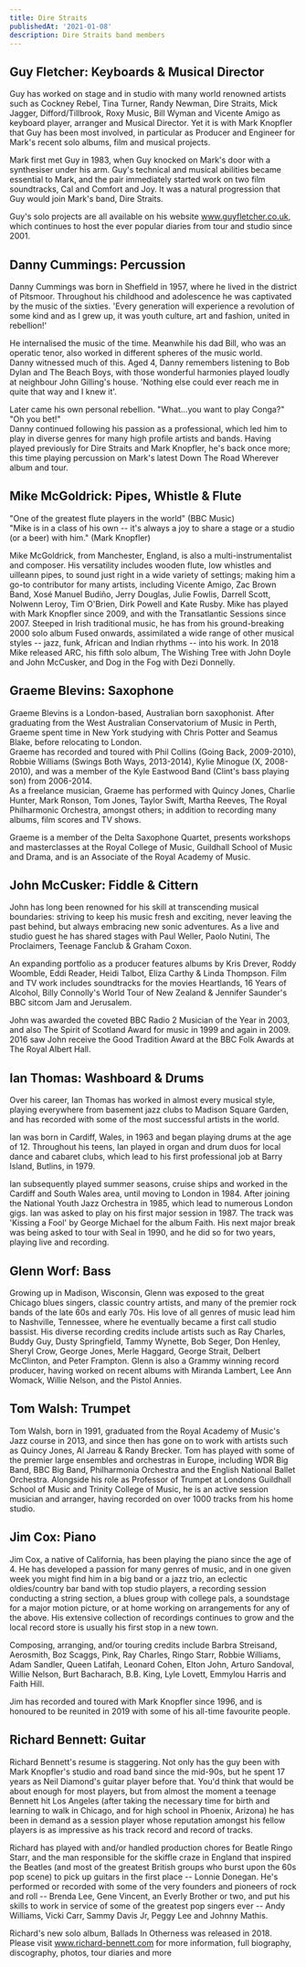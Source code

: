 ```yaml
---
title: Dire Straits
publishedAt: '2021-01-08'
description: Dire Straits band members
---
```


## Guy Fletcher: Keyboards & Musical Director 

Guy has worked on stage and in studio with many world renowned artists such as Cockney Rebel, Tina Turner, Randy Newman, Dire Straits, Mick Jagger, Difford/Tillbrook, Roxy Music, Bill Wyman and Vicente Amigo as keyboard player, arranger and Musical Director. Yet it is with Mark Knopfler that Guy has been most involved, in particular as Producer and Engineer for Mark's recent solo albums, film and musical projects. 

Mark first met Guy in 1983, when Guy knocked on Mark's door with a synthesiser under his arm. Guy's technical and musical abilities became essential to Mark, and the pair immediately started work on two film soundtracks, Cal and Comfort and Joy. It was a natural progression that Guy would join Mark's band, Dire Straits. 

Guy's solo projects are all available on his website www.guyfletcher.co.uk, which continues to host the ever popular diaries from tour and studio since 2001\. 

## Danny Cummings: Percussion 

Danny Cummings was born in Sheffield in 1957, where he lived in the district of Pitsmoor. Throughout his childhood and adolescence he was captivated by the music of the sixties. 'Every generation will experience a revolution of some kind and as I grew up, it was youth culture, art and fashion, united in rebellion!' 

He internalised the music of the time. Meanwhile his dad Bill, who was an operatic tenor, also worked in different spheres of the music world.  
Danny witnessed much of this. Aged 4, Danny remembers listening to Bob Dylan and The Beach Boys, with those wonderful harmonies played loudly at neighbour John Gilling's house. 'Nothing else could ever reach me in quite that way and I knew it'. 

Later came his own personal rebellion. "What...you want to play Conga?" "Oh you bet!"  
Danny continued following his passion as a professional, which led him to play in diverse genres for many high profile artists and bands. Having played previously for Dire Straits and Mark Knopfler, he's back once more; this time playing percussion on Mark's latest Down The Road Wherever album and tour. 

## Mike McGoldrick: Pipes, Whistle & Flute 

"One of the greatest flute players in the world" (BBC Music)  
"Mike is in a class of his own -- it's always a joy to share a stage or a studio (or a beer) with him." (Mark Knopfler) 

Mike McGoldrick, from Manchester, England, is also a multi-instrumentalist and composer. His versatility includes wooden flute, low whistles and uilleann pipes, to sound just right in a wide variety of settings; making him a go-to contributor for many artists, including Vicente Amigo, Zac Brown Band, Xosé Manuel Budiño, Jerry Douglas, Julie Fowlis, Darrell Scott, Nolwenn Leroy, Tim O'Brien, Dirk Powell and Kate Rusby. Mike has played with Mark Knopfler since 2009, and with the Transatlantic Sessions since 2007\. Steeped in Irish traditional music, he has from his ground-breaking 2000 solo album Fused onwards, assimilated a wide range of other musical styles -- jazz, funk, African and Indian rhythms -- into his work. In 2018 Mike released ARC, his fifth solo album, The Wishing Tree with John Doyle and John McCusker, and Dog in the Fog with Dezi Donnelly. 

## Graeme Blevins: Saxophone 

Graeme Blevins is a London-based, Australian born saxophonist. After graduating from the West Australian Conservatorium of Music in Perth, Graeme spent time in New York studying with Chris Potter and Seamus Blake, before relocating to London.  
Graeme has recorded and toured with Phil Collins (Going Back, 2009-2010), Robbie Williams (Swings Both Ways, 2013-2014), Kylie Minogue (X, 2008-2010), and was a member of the Kyle Eastwood Band (Clint's bass playing son) from 2006-2014\.  
As a freelance musician, Graeme has performed with Quincy Jones, Charlie Hunter, Mark Ronson, Tom Jones, Taylor Swift, Martha Reeves, The Royal Philharmonic Orchestra, amongst others; in addition to recording many albums, film scores and TV shows. 

Graeme is a member of the Delta Saxophone Quartet, presents workshops and masterclasses at the Royal College of Music, Guildhall School of Music and Drama, and is an Associate of the Royal Academy of Music. 

## John McCusker: Fiddle & Cittern 

John has long been renowned for his skill at transcending musical boundaries: striving to keep his music fresh and exciting, never leaving the past behind, but always embracing new sonic adventures. As a live and studio guest he has shared stages with Paul Weller, Paolo Nutini, The Proclaimers, Teenage Fanclub & Graham Coxon. 

An expanding portfolio as a producer features albums by Kris Drever, Roddy Woomble, Eddi Reader, Heidi Talbot, Eliza Carthy & Linda Thompson. Film and TV work includes soundtracks for the movies Heartlands, 16 Years of Alcohol, Billy Connolly's World Tour of New Zealand & Jennifer Saunder's BBC sitcom Jam and Jerusalem. 

John was awarded the coveted BBC Radio 2 Musician of the Year in 2003, and also The Spirit of Scotland Award for music in 1999 and again in 2009\. 2016 saw John receive the Good Tradition Award at the BBC Folk Awards at The Royal Albert Hall. 

## Ian Thomas: Washboard & Drums 

Over his career, Ian Thomas has worked in almost every musical style, playing everywhere from basement jazz clubs to Madison Square Garden, and has recorded with some of the most successful artists in the world. 

Ian was born in Cardiff, Wales, in 1963 and began playing drums at the age of 12. Throughout his teens, Ian played in organ and drum duos for local dance and cabaret clubs, which lead to his first professional job at Barry Island, Butlins, in 1979. 

Ian subsequently played summer seasons, cruise ships and worked in the Cardiff and South Wales area, until moving to London in 1984. After joining the National Youth Jazz Orchestra in 1985, which lead to numerous London gigs. Ian was asked to play on his first major session in 1987. The track was 'Kissing a Fool' by George Michael for the album Faith. His next major break was being asked to tour with Seal in 1990, and he did so for two years, playing live and recording. 

## Glenn Worf: Bass 

Growing up in Madison, Wisconsin, Glenn was exposed to the great Chicago blues singers, classic country artists, and many of the premier rock bands of the late 60s and early 70s. His love of all genres of music lead him to Nashville, Tennessee, where he eventually became a first call studio bassist. His diverse recording credits include artists such as Ray Charles, Buddy Guy, Dusty Springfield, Tammy Wynette, Bob Seger, Don Henley, Sheryl Crow, George Jones, Merle Haggard, George Strait, Delbert McClinton, and Peter Frampton. Glenn is also a Grammy winning record producer, having worked on recent albums with Miranda Lambert, Lee Ann Womack, Willie Nelson, and the Pistol Annies. 

## Tom Walsh: Trumpet 

Tom Walsh, born in 1991, graduated from the Royal Academy of Music's Jazz course in 2013, and since then has gone on to work with artists such as Quincy Jones, Al Jarreau & Randy Brecker. Tom has played with some of the premier large ensembles and orchestras in Europe, including WDR Big Band, BBC Big Band, Philharmonia Orchestra and the English National Ballet Orchestra. Alongside his role as Professor of Trumpet at Londons Guildhall School of Music and Trinity College of Music, he is an active session musician and arranger, having recorded on over 1000 tracks from his home studio. 

## Jim Cox: Piano 

Jim Cox, a native of California, has been playing the piano since the age of 4. He has developed a passion for many genres of music, and in one given week you might find him in a big band or a jazz trio, an eclectic oldies/country bar band with top studio players, a recording session conducting a string section, a blues group with college pals, a soundstage for a major motion picture, or at home working on arrangements for any of the above. His extensive collection of recordings continues to grow and the local record store is usually his first stop in a new town. 

Composing, arranging, and/or touring credits include Barbra Streisand, Aerosmith, Boz Scaggs, Pink, Ray Charles, Ringo Starr, Robbie Williams, Adam Sandler, Queen Latifah, Leonard Cohen, Elton John, Arturo Sandoval, Willie Nelson, Burt Bacharach, B.B. King, Lyle Lovett, Emmylou Harris and Faith Hill. 

Jim has recorded and toured with Mark Knopfler since 1996, and is honoured to be reunited in 2019 with some of his all-time favourite people. 

## Richard Bennett: Guitar 

Richard Bennett's resume is staggering. Not only has the guy been with Mark Knopfler's studio and road band since the mid-90s, but he spent 17 years as Neil Diamond's guitar player before that. You'd think that would be about enough for most players, but from almost the moment a teenage Bennett hit Los Angeles (after taking the necessary time for birth and learning to walk in Chicago, and for high school in Phoenix, Arizona) he has been in demand as a session player whose reputation amongst his fellow players is as impressive as his track record and record of tracks. 

Richard has played with and/or handled production chores for Beatle Ringo Starr, and the man responsible for the skiffle craze in England that inspired the Beatles (and most of the greatest British groups who burst upon the 60s pop scene) to pick up guitars in the first place -- Lonnie Donegan. He's performed or recorded with some of the very founders and pioneers of rock and roll -- Brenda Lee, Gene Vincent, an Everly Brother or two, and put his skills to work in service of some of the greatest pop singers ever -- Andy Williams, Vicki Carr, Sammy Davis Jr, Peggy Lee and Johnny Mathis. 

Richard's new solo album, Ballads In Otherness was released in 2018. Please visit www.richard-bennett.com for more information, full biography, discography, photos, tour diaries and more